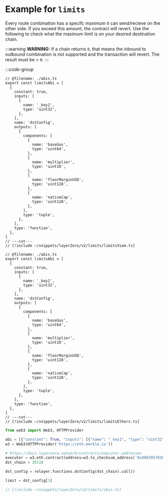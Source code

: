 # Example for `limits`

Every route combination has a specifc maximum it can send/recieve on the other side. If you exceed this amount, the contract will revert. Use the following to check what the maximum limit is on your desired destination chain.

:::warning
**WARNING:** If a chain returns `0`, that means the inbound to outbound combination is not supported and the transaction will revert. The result must be > `0`.
:::

:::code-group

```tsx twoslash [viem]
// @filename: ./abis.ts
export const limitsAbi = [
  {
    constant: true,
    inputs: [
      {
        name: '_key1',
        type: 'uint32',
      },
    ],
    name: 'dstConfig',
    outputs: [
      {
        components: [
          {
            name: 'baseGas',
            type: 'uint64',
          },
          {
            name: 'multiplier',
            type: 'uint16',
          },
          {
            name: 'floorMarginUSD',
            type: 'uint128',
          },
          {
            name: 'nativeCap',
            type: 'uint128',
          },
        ],
        type: 'tuple',
      },
    ],
    type: 'function',
  },
]
// ---cut---
// [!include ~/snippets/layerZero/v2/limits/limitsViem.ts]
```

```tsx twoslash [ethers]
// @filename: ./abis.ts
export const limitsAbi = [
  {
    constant: true,
    inputs: [
      {
        name: '_key1',
        type: 'uint32',
      },
    ],
    name: 'dstConfig',
    outputs: [
      {
        components: [
          {
            name: 'baseGas',
            type: 'uint64',
          },
          {
            name: 'multiplier',
            type: 'uint16',
          },
          {
            name: 'floorMarginUSD',
            type: 'uint128',
          },
          {
            name: 'nativeCap',
            type: 'uint128',
          },
        ],
        type: 'tuple',
      },
    ],
    type: 'function',
  },
]
// ---cut---
// [!include ~/snippets/layerZero/v2/limits/limitsEthers.ts]
```

```python [web3.py]
from web3 import Web3, HTTPProvider

abi = [{"constant": True, "inputs": [{"name": "_key1", "type": "uint32"}], "name": "dstConfig", "outputs": [{"components": [{"name": "baseGas", "type": "uint64"}, {"name": "multiplier", "type": "uint16"}, {"name": "floorMarginUSD", "type": "uint128"}, {"name": "nativeCap", "type": "uint128"}], "type": "tuple"}], "type": "function"}]
w3 = Web3(HTTPProvider('https://eth.merkle.io'))

# https://docs.layerzero.network/contracts/executor-addresses
executor = w3.eth.contract(address=w3.to_checksum_address('0x90E595783E43eb89fF07f63d27B8430e6B44bD9c'), abi=abi)
dst_chain = 30110

dst_config = relayer.functions.dstConfig(dst_chain).call()

limit = dst_config[3]
```

```ts [abi.ts]
// [!include ~/snippets/layerZero/v2/limits/abis.ts]
```
